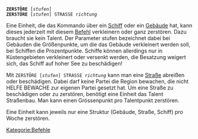 <tt>'''ZERSTÖRE''' [''stufen'']<br />
'''ZERSTÖRE''' [''stufen''] STRASSE ''richtung''</tt>

Eine Einheit, die das Kommando über ein [[Schiff]] oder ein [[Gebäude]] hat, kann dieses jederzeit mit diesem [[Befehl]] verkleinern oder ganz zerstören. Dazu braucht sie kein Talent. Der Parameter stufen bezeichnet dabei bei Gebäuden die Größenpunkte, um die das Gebäude verkleinert werden soll, bei Schiffen die Prozentpunkte. Schiffe können allerdings nur in Küstengebieten verkleinert oder versenkt werden, die Besatzung weigert sich, das Schiff auf hoher See zu beschädigen!

Mit <tt>ZERSTÖRE [''stufen''] STRASSE ''richtung''</tt> kann man eine [[Straße]] abreißen oder beschädigen. Dabei darf keine Partei die Region bewachen, die nicht HELFE BEWACHE zur eigenen Partei gesetzt hat. Um eine Straße zu beschädigen oder zu zerstören, benötigt eine Einheit das Talent Straßenbau. Man kann einen Grössenpunkt pro Talentpunkt zerstören.

Eine Einheit kann jeweils nur eine Struktur (Gebäude, Straße, Schiff) pro Woche zerstören.

[[Kategorie:Befehle]]